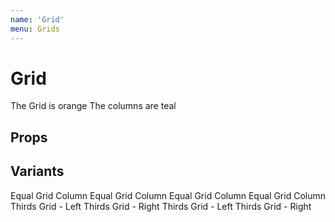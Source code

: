 ```yaml
---
name: 'Grid'
menu: Grids
---
```




# Grid

<Playground>
  <Grid style={{ backgroundColor: 'orange', margin: '1rem 0', }}>
    <Area style={{ backgroundColor: 'teal', }}>The Grid is orange</Area>
    <Area style={{ backgroundColor: 'teal', }}>The columns are teal</Area>
  </Grid>
</Playground>

## Props

<PropsTable of={Grid} />

## Variants

<Playground>
  <Grid variant="equal" style={{ backgroundColor: 'orange', margin: '1rem 0', }}>
    <Area style={{ backgroundColor: 'teal', }}>Equal Grid Column</Area>
    <Area style={{ backgroundColor: 'teal', }}>Equal Grid Column</Area>
    <Area style={{ backgroundColor: 'teal', }}>Equal Grid Column</Area>
    <Area style={{ backgroundColor: 'teal', }}>Equal Grid Column</Area>
  </Grid>
  <Grid variant="thirds" style={{ backgroundColor: 'magenta', margin: '1rem 0', }}>
    <Area area="left" style={{ backgroundColor: 'rebeccapurple', }}>
      Thirds Grid - Left
    </Area>
    <Area area="right" style={{ backgroundColor: 'rebeccapurple', }}>
      Thirds Grid - Right
    </Area>
  </Grid>
  <Grid variant="thirds" side="right" style={{ backgroundColor: 'lime', margin: '1rem 0', }}>
    <Area area="left" style={{ backgroundColor: 'dodgerblue', }}>
      Thirds Grid - Left
    </Area>
    <Area area="right" style={{ backgroundColor: 'dodgerblue', }}>
      Thirds Grid - Right
    </Area>
  </Grid>
</Playground>

